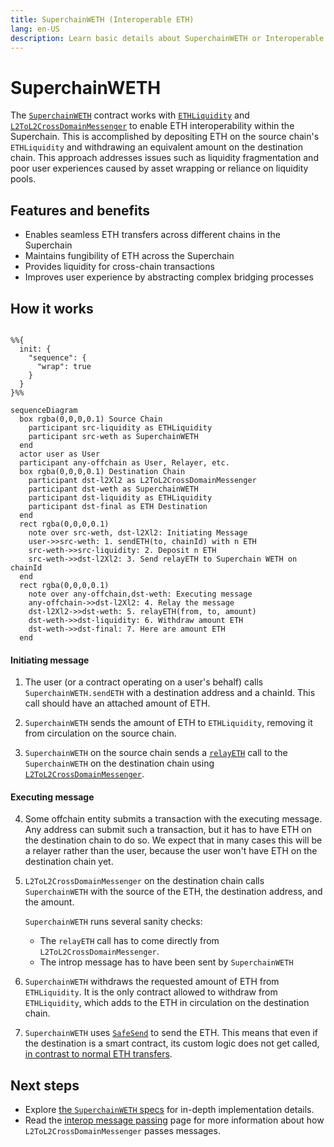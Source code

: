 ```yaml
---
title: SuperchainWETH (Interoperable ETH)
lang: en-US
description: Learn basic details about SuperchainWETH or Interoperable ETH.
---
```




<InteropCallout />

# SuperchainWETH

The [`SuperchainWETH`](https://github.com/ethereum-optimism/optimism/blob/develop/packages/contracts-bedrock/src/L2/SuperchainWETH.sol) contract works with [`ETHLiquidity`](https://github.com/ethereum-optimism/optimism/blob/develop/packages/contracts-bedrock/src/L2/ETHLiquidity.sol) 
and [`L2ToL2CrossDomainMessenger`](https://github.com/ethereum-optimism/optimism/blob/develop/packages/contracts-bedrock/src/L2/L2ToL2CrossDomainMessenger.sol) to enable ETH interoperability within the Superchain.
This is accomplished by depositing ETH on the source chain's `ETHLiquidity` and withdrawing an equivalent amount on the destination chain.
This approach addresses issues such as liquidity fragmentation and poor user experiences caused by asset wrapping or reliance on liquidity pools.


## Features and benefits

* Enables seamless ETH transfers across different chains in the Superchain
* Maintains fungibility of ETH across the Superchain
* Provides liquidity for cross-chain transactions
* Improves user experience by abstracting complex bridging processes

## How it works

```mermaid 

%%{
  init: {
    "sequence": {
      "wrap": true
    }
  }
}%%

sequenceDiagram
  box rgba(0,0,0,0.1) Source Chain
    participant src-liquidity as ETHLiquidity
    participant src-weth as SuperchainWETH
  end
  actor user as User
  participant any-offchain as User, Relayer, etc.  
  box rgba(0,0,0,0.1) Destination Chain
    participant dst-l2Xl2 as L2ToL2CrossDomainMessenger
    participant dst-weth as SuperchainWETH
    participant dst-liquidity as ETHLiquidity       
    participant dst-final as ETH Destination
  end
  rect rgba(0,0,0,0.1)
    note over src-weth, dst-l2Xl2: Initiating Message
    user->>src-weth: 1. sendETH(to, chainId) with n ETH
    src-weth->>src-liquidity: 2. Deposit n ETH
    src-weth->>dst-l2Xl2: 3. Send relayETH to Superchain WETH on chainId
  end
  rect rgba(0,0,0,0.1)
    note over any-offchain,dst-weth: Executing message
    any-offchain->>dst-l2Xl2: 4. Relay the message
    dst-l2Xl2->>dst-weth: 5. relayETH(from, to, amount)
    dst-weth->>dst-liquidity: 6. Withdraw amount ETH
    dst-weth->>dst-final: 7. Here are amount ETH
  end
```

#### Initiating message

1. The user (or a contract operating on a user's behalf) calls `SuperchainWETH.sendETH` with a destination address and a chainId.
   This call should have an attached amount of ETH.

2. `SuperchainWETH` sends the amount of ETH to `ETHLiquidity`, removing it from circulation on the source chain.

3. `SuperchainWETH` on the source chain sends a [`relayETH`](https://github.com/ethereum-optimism/optimism/blob/develop/packages/contracts-bedrock/src/L2/SuperchainWETH.sol#L125-L145) call to the `SuperchainWETH` on the destination chain using [`L2ToL2CrossDomainMessenger`](./message-passing).

#### Executing message

4. Some offchain entity submits a transaction with the executing message.
   Any address can submit such a transaction, but it has to have ETH on the destination chain to do so. 
   We expect that in many cases this will be a relayer rather than the user, because the user won't have ETH on the destination chain yet.

5. `L2ToL2CrossDomainMessenger` on the destination chain calls `SuperchainWETH` with the source of the ETH, the destination address, and the amount.

   `SuperchainWETH` runs several sanity checks:

   - The `relayETH` call has to come directly from `L2ToL2CrossDomainMessenger`.
   - The introp message has to have been sent by `SuperchainWETH`

6. `SuperchainWETH` withdraws the requested amount of ETH from `ETHLiquidity`.
   It is the only contract allowed to withdraw from `ETHLiquidity`, which adds to the ETH in circulation on the destination chain.

7. `SuperchainWETH` uses [`SafeSend`](https://github.com/ethereum-optimism/optimism/blob/develop/packages/contracts-bedrock/src/universal/SafeSend.sol) to send the ETH.
   This means that even if the destination is a smart contract, its custom logic does not get called, [in contrast to normal ETH transfers](https://docs.base.org/base-learn/docs/address-and-payable/#receiving-ether-with-payable-addresses).

## Next steps

* Explore [the `SuperchainWETH` specs](https://specs.optimism.io/interop/superchain-weth.html) for in-depth implementation details.
* Read the [interop message passing](./message-passing) page for more information about how `L2ToL2CrossDomainMessenger` passes messages.
